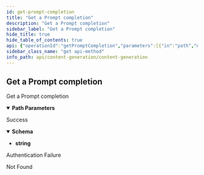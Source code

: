 ```yaml
---
id: get-prompt-completion
title: "Get a Prompt completion"
description: "Get a Prompt completion"
sidebar_label: "Get a Prompt completion"
hide_title: true
hide_table_of_contents: true
api: {"operationId":"getPromptCompletion","parameters":[{"in":"path","name":"The Content Generation id.","required":true,"schema":{"type":"integer","format":"int64"}},{"in":"path","name":"The Prompt id.","required":true,"schema":{"type":"integer","format":"int64"}}],"responses":{"200":{"content":{"text/plain":{"schema":{"type":"string"}}},"description":"Success"},"401":{"description":"Authentication Failure"},"404":{"description":"Not Found"}},"security":[{"security_oauth2":[]}],"tags":["Prompts"],"description":"Get a Prompt completion","method":"get","path":"/content-generations/{parentId}/prompts/{id}/completion","servers":[{"url":"https://api.wordlift.io"}],"securitySchemes":{"security_oauth2":{"flows":{"authorizationCode":{"authorizationUrl":"https://s.wordlift.io/oauth/authorize/","scopes":{"basic":"basic scope"},"tokenUrl":"https://s.wordlift.io/oauth/token/"}},"type":"oauth2"}},"info":{"contact":{"email":"hello@wordlift.io","name":"WordLift","url":"https://wordlift.io"},"description":"Generate completions based on customized linguistic models.","license":{"name":"(c) copyright 2022-present WordLift","url":"https://wordlift.io"},"termsOfService":"https://wordlift.io/terms-of-service/","title":"Content Generation","version":"1.0"},"postman":{"name":"Get a Prompt completion","description":{"type":"text/plain"},"url":{"path":["content-generations",":parentId","prompts",":id","completion"],"host":["{{baseUrl}}"],"query":[],"variable":[{"disabled":false,"description":{"content":"(Required) ","type":"text/plain"},"type":"any","value":"","key":"The Content Generation id."},{"disabled":false,"description":{"content":"(Required) ","type":"text/plain"},"type":"any","value":"","key":"The Prompt id."}]},"header":[{"key":"Accept","value":"text/plain"}],"method":"GET","auth":{"type":"oauth2","oauth2":[]}}}
sidebar_class_name: "get api-method"
info_path: api/content-generation/content-generation
---
```



## Get a Prompt completion



Get a Prompt completion

<details style={{"marginBottom":"1rem"}} data-collapsed={false} open={true}><summary style={{}}><strong>Path Parameters</strong></summary><div><ul><ParamsItem className={"paramsItem"} param={{"in":"path","name":"The Content Generation id.","required":true,"schema":{"type":"integer","format":"int64"}}}></ParamsItem><ParamsItem className={"paramsItem"} param={{"in":"path","name":"The Prompt id.","required":true,"schema":{"type":"integer","format":"int64"}}}></ParamsItem></ul></div></details><div><ApiTabs><TabItem label={"200"} value={"200"}><div>

Success

</div><div><MimeTabs schemaType={"response"}><TabItem label={"text/plain"} value={"text/plain"}><SchemaTabs><TabItem label={"Schema"} value={"Schema"}><details style={{}} data-collapsed={false} open={true}><summary style={{"textAlign":"left"}}><strong>Schema</strong></summary><div style={{"textAlign":"left","marginLeft":"1rem"}}></div><ul style={{"marginLeft":"1rem"}}><li><div><strong>string</strong></div></li></ul></details></TabItem></SchemaTabs></TabItem></MimeTabs></div></TabItem><TabItem label={"401"} value={"401"}><div>

Authentication Failure

</div><div></div></TabItem><TabItem label={"404"} value={"404"}><div>

Not Found

</div><div></div></TabItem></ApiTabs></div>
      